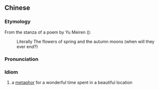 ==Chinese==
{{zh-forms}}

===Etymology===
From the stanza of a poem by Yu Meiren ({{zh-l|虞美人}}): {{zh-l|春花秋月何時了}}
: Literally The flowers of spring and the autumn moons (when will they ever end?)

===Pronunciation===
{{zh-pron
|m=chūnhuāqiūyuè
|cat=id
}}

===Idiom===
{{zh-idiom}}

# a [[metaphor]] for a wonderful time spent in a beautiful location